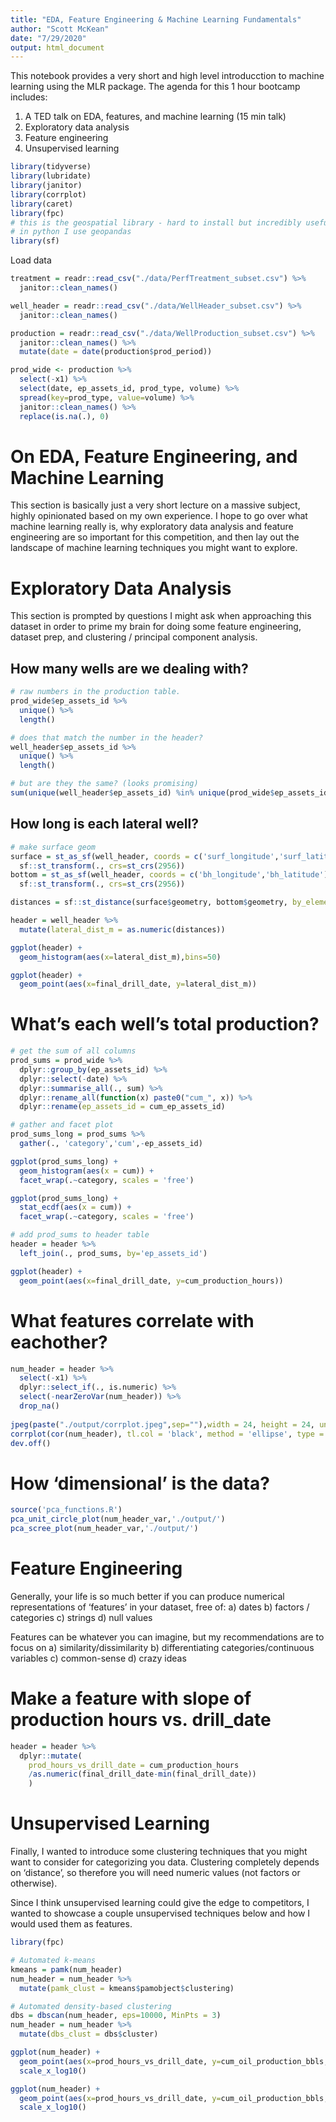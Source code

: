 ```yaml
---
title: "EDA, Feature Engineering & Machine Learning Fundamentals"
author: "Scott McKean"
date: "7/29/2020"
output: html_document
---
```


This notebook provides a very short and high level introducction to machine
learning using the MLR package. The agenda for this 1 hour bootcamp includes:

1. A TED talk on EDA, features, and machine learning (15 min talk)
2. Exploratory data analysis
3. Feature engineering
4. Unsupervised learning

```r
library(tidyverse)
library(lubridate)
library(janitor)
library(corrplot)
library(caret)
library(fpc)
# this is the geospatial library - hard to install but incredibly useful
# in python I use geopandas
library(sf)
```

Load data

```r
treatment = readr::read_csv("./data/PerfTreatment_subset.csv") %>%
  janitor::clean_names()

well_header = readr::read_csv("./data/WellHeader_subset.csv") %>%
  janitor::clean_names()

production = readr::read_csv("./data/WellProduction_subset.csv") %>%
  janitor::clean_names() %>%
  mutate(date = date(production$prod_period))

prod_wide <- production %>%
  select(-x1) %>%
  select(date, ep_assets_id, prod_type, volume) %>%
  spread(key=prod_type, value=volume) %>%
  janitor::clean_names() %>%
  replace(is.na(.), 0)
```

# On EDA, Feature Engineering, and Machine Learning

This section is basically just a very short lecture on a massive subject, 
highly opinionated based on my own experience. I hope to go over what machine 
learning really is, why exploratory data analysis and feature engineering are 
so important for this competition, and then lay out the landscape of machine
learning techniques you might want to explore.

# Exploratory Data Analysis

This section is prompted by questions I might ask when approaching this dataset
in order to prime my brain for doing some feature engineering, dataset prep,
and clustering / principal component analysis.

## How many wells are we dealing with?
```r
# raw numbers in the production table.
prod_wide$ep_assets_id %>%
  unique() %>%
  length()

# does that match the number in the header?
well_header$ep_assets_id %>%
  unique() %>%
  length()

# but are they the same? (looks promising)
sum(unique(well_header$ep_assets_id) %in% unique(prod_wide$ep_assets_id))
```

## How long is each lateral well?
```r
# make surface geom
surface = st_as_sf(well_header, coords = c('surf_longitude','surf_latitude'), crs=4326) %>%
  sf::st_transform(., crs=st_crs(2956))
bottom = st_as_sf(well_header, coords = c('bh_longitude','bh_latitude'), crs=4326) %>%
  sf::st_transform(., crs=st_crs(2956))

distances = sf::st_distance(surface$geometry, bottom$geometry, by_element = TRUE)

header = well_header %>%
  mutate(lateral_dist_m = as.numeric(distances))

ggplot(header) +
  geom_histogram(aes(x=lateral_dist_m),bins=50)

ggplot(header) +
  geom_point(aes(x=final_drill_date, y=lateral_dist_m))
```

# What's each well's total production?
```r
# get the sum of all columns
prod_sums = prod_wide %>%
  dplyr::group_by(ep_assets_id) %>%
  dplyr::select(-date) %>%
  dplyr::summarise_all(., sum) %>%
  dplyr::rename_all(function(x) paste0("cum_", x)) %>%
  dplyr::rename(ep_assets_id = cum_ep_assets_id)

# gather and facet plot
prod_sums_long = prod_sums %>%
  gather(., 'category','cum',-ep_assets_id)

ggplot(prod_sums_long) +
  geom_histogram(aes(x = cum)) +
  facet_wrap(.~category, scales = 'free')

ggplot(prod_sums_long) +
  stat_ecdf(aes(x = cum)) +
  facet_wrap(.~category, scales = 'free')

# add prod_sums to header table
header = header %>%
  left_join(., prod_sums, by='ep_assets_id')

ggplot(header) +
  geom_point(aes(x=final_drill_date, y=cum_production_hours))
```

# What features correlate with eachother?
```r
num_header = header %>%
  select(-x1) %>%
  dplyr::select_if(., is.numeric) %>%
  select(-nearZeroVar(num_header)) %>%
  drop_na()
  
jpeg(paste("./output/corrplot.jpeg",sep=""),width = 24, height = 24, units = 'in', res = 300)
corrplot(cor(num_header), tl.col = 'black', method = 'ellipse', type = 'upper', order = 'alphabet', tl.srt = 45)
dev.off()
```

# How 'dimensional' is the data?
```r
source('pca_functions.R')
pca_unit_circle_plot(num_header_var,'./output/')
pca_scree_plot(num_header_var,'./output/')
```

# Feature Engineering
Generally, your life is so much better if you can produce numerical 
representations of 'features' in your dataset, free of:
a) dates
b) factors / categories
c) strings
d) null values

Features can be whatever you can imagine, but my recommendations are to focus on
a) similarity/dissimilarity
b) differentiating categories/continuous variables
c) common-sense
d) crazy ideas

# Make a feature with slope of production hours vs. drill_date
```r
header = header %>%
  dplyr::mutate(
    prod_hours_vs_drill_date = cum_production_hours
    /as.numeric(final_drill_date-min(final_drill_date))
    )
```

# Unsupervised Learning
Finally, I wanted to introduce some clustering techniques that you might want to 
consider for categorizing you data. Clustering completely depends on 'distance',
so therefore you will need numeric values (not factors or otherwise).

Since I think unsupervised learning could give the edge to competitors, I
wanted to showcase a couple unsupervised techniques below and how I would
used them as features.

```r
library(fpc)

# Automated k-means
kmeans = pamk(num_header)
num_header = num_header %>%
  mutate(pamk_clust = kmeans$pamobject$clustering)

# Automated density-based clustering
dbs = dbscan(num_header, eps=10000, MinPts = 3)
num_header = num_header %>%
  mutate(dbs_clust = dbs$cluster)

ggplot(num_header) +
  geom_point(aes(x=prod_hours_vs_drill_date, y=cum_oil_production_bbls, color=as.factor(dbs_clust))) +
  scale_x_log10()

ggplot(num_header) +
  geom_point(aes(x=prod_hours_vs_drill_date, y=cum_oil_production_bbls, color=as.factor(pamk_clust))) +
  scale_x_log10()
```


